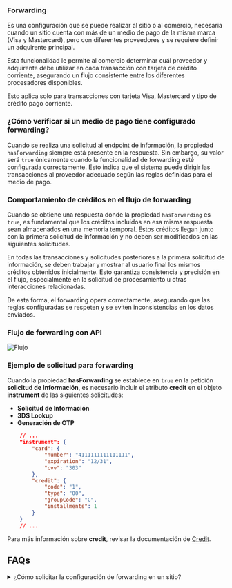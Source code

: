 ### Forwarding

Es una configuración que se puede realizar al sitio o al comercio, necesaria cuando  un sitio cuenta con más de un medio de pago de la misma marca (Visa y Mastercard), pero con diferentes proveedores y se requiere definir un adquirente principal.

Esta funcionalidad le permite al comercio determinar cuál proveedor y adquirente debe utilizar en cada transacción con tarjeta de crédito corriente, asegurando un flujo consistente entre los diferentes procesadores disponibles.

<Note>Esto aplica solo para transacciones con tarjeta Visa, Mastercard y tipo de crédito pago corriente.</Note>

### ¿Cómo verificar si un medio de pago tiene configurado forwarding?

Cuando se realiza una solicitud al endpoint de información, la propiedad `hasForwarding` siempre está presente en la respuesta. Sin embargo, su valor será `true` únicamente cuando la funcionalidad de forwarding esté configurada correctamente. Esto indica que el sistema puede dirigir las transacciones al proveedor adecuado según las reglas definidas para el medio de pago.

### Comportamiento de créditos en el flujo de forwarding

Cuando se obtiene una respuesta donde la propiedad `hasForwarding` es `true`, es fundamental que los créditos incluidos en esa misma respuesta sean almacenados en una memoria temporal. Estos créditos llegan junto con la primera solicitud de información y no deben ser modificados en las siguientes solicitudes.

En todas las transacciones y solicitudes posteriores a la primera solicitud de información, se deben trabajar y mostrar al usuario final los mismos créditos obtenidos inicialmente. Esto garantiza consistencia y precisión en el flujo, especialmente en la solicitud de procesamiento u otras interacciones relacionadas.

De esta forma, el forwarding opera correctamente, asegurando que las reglas configuradas se respeten y se eviten inconsistencias en los datos enviados.

### Flujo de forwarding con API 

![Flujo](/ForwardingFlow_es.webp)

### Ejemplo de solicitud para forwarding

Cuando la propiedad **hasForwarding** se establece en `true` en la petición **solicitud de Información**, es necesario incluir el atributo **credit** en el objeto **instrument** de las siguientes solicitudes:
- **Solicitud de Información**
- **3DS Lookup**
- **Generación de OTP**
```json
    // ...
    "instrument": {
        "card": {
            "number": "4111111111111111",
            "expiration": "12/31",
            "cvv": "303"
        },
        "credit": {
            "code": "1",
            "type": "00",
            "groupCode": "C",
            "installments": 1
        }
    }
    // ...
```
Para más información sobre **credit**, revisar la documentación de [Credit](/gateway/additional-data#additional-data-credit).

## FAQs
<details>
<summary>¿Cómo solicitar la configuración de forwarding en un sitio?</summary>
<p>Se debe realizar una solicitud a nuestro equipo de posventa a través del correo electrónico servicioposventa@placetopay.ec </p>
</details>


